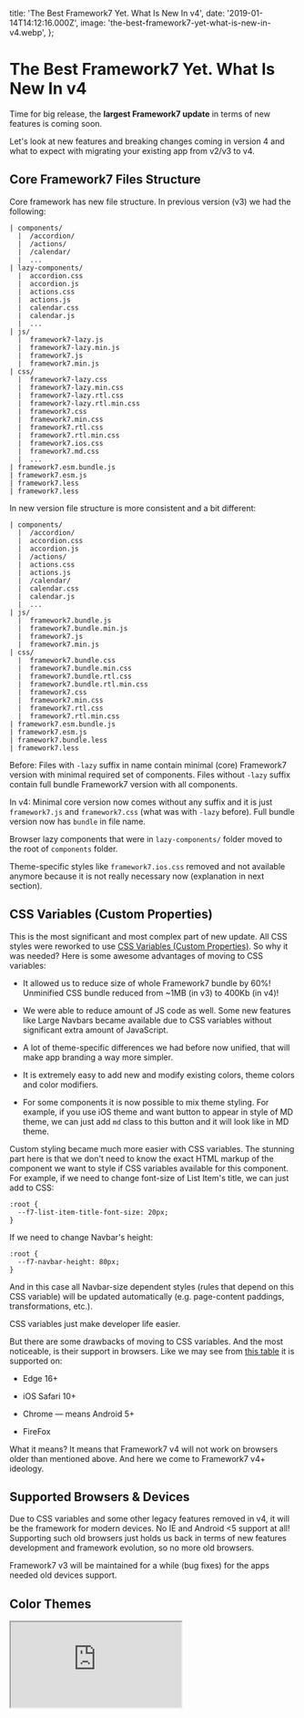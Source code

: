  title: 'The Best Framework7 Yet. What Is New In v4',
  date: '2019-01-14T14:12:16.000Z',
  image: 'the-best-framework7-yet-what-is-new-in-v4.webp',
};

# The Best Framework7 Yet. What Is New In v4

Time for big release, the **largest Framework7 update** in terms of new features is coming soon.

Let's look at new features and breaking changes coming in version 4 and what to expect with migrating your existing app from v2/v3 to v4.

## Core Framework7 Files Structure

Core framework has new file structure. In previous version (v3) we had the following:

```
| components/
  |  /accordion/
  |  /actions/
  |  /calendar/
  |  ...
| lazy-components/
  |  accordion.css
  |  accordion.js
  |  actions.css
  |  actions.js
  |  calendar.css
  |  calendar.js
  |  ...
| js/
  |  framework7-lazy.js
  |  framework7-lazy.min.js
  |  framework7.js
  |  framework7.min.js
| css/
  |  framework7-lazy.css
  |  framework7-lazy.min.css
  |  framework7-lazy.rtl.css
  |  framework7-lazy.rtl.min.css
  |  framework7.css
  |  framework7.min.css
  |  framework7.rtl.css
  |  framework7.rtl.min.css
  |  framework7.ios.css
  |  framework7.md.css
  |  ...
| framework7.esm.bundle.js
| framework7.esm.js
| framework7.less
| framework7.less
```

In new version file structure is more consistent and a bit different:

```
| components/
  |  /accordion/
  |  accordion.css
  |  accordion.js
  |  /actions/
  |  actions.css
  |  actions.js
  |  /calendar/
  |  calendar.css
  |  calendar.js
  |  ...
| js/
  |  framework7.bundle.js
  |  framework7.bundle.min.js
  |  framework7.js
  |  framework7.min.js
| css/
  |  framework7.bundle.css
  |  framework7.bundle.min.css
  |  framework7.bundle.rtl.css
  |  framework7.bundle.rtl.min.css
  |  framework7.css
  |  framework7.min.css
  |  framework7.rtl.css
  |  framework7.rtl.min.css
| framework7.esm.bundle.js
| framework7.esm.js
| framework7.bundle.less
| framework7.less
```

Before: Files with `-lazy` suffix in name contain minimal (core) Framework7 version with minimal required set of components. Files without `-lazy` suffix contain full bundle Framework7 version with all components.

In v4: Minimal core version now comes without any suffix and it is just `framework7.js` and `framework7.css` (what was with `-lazy` before). Full bundle version now has `bundle` in file name.

Browser lazy components that were in `lazy-components/` folder moved to the root of `components` folder.

Theme-specific styles like `framework7.ios.css` removed and not available anymore because it is not really necessary now (explanation in next section).

## CSS Variables (Custom Properties)

This is the most significant and most complex part of new update. All CSS styles were reworked to use [CSS Variables (Custom Properties)](https://developer.mozilla.org/docs/Web/CSS/Using_CSS_variables). So why it was needed? Here is some awesome advantages of moving to CSS variables:

- It allowed us to reduce size of whole Framework7 bundle by 60%! Unminified CSS bundle reduced from ~1MB (in v3) to 400Kb (in v4)!

- We were able to reduce amount of JS code as well. Some new features like Large Navbars became available due to CSS variables without significant extra amount of JavaScript.

- A lot of theme-specific differences we had before now unified, that will make app branding a way more simpler.

- It is extremely easy to add new and modify existing colors, theme colors and color modifiers.

- For some components it is now possible to mix theme styling. For example, if you use iOS theme and want button to appear in style of MD theme, we can just add `md` class to this button and it will look like in MD theme.

Custom styling became much more easier with CSS variables. The stunning part here is that we don't need to know the exact HTML markup of the component we want to style if CSS variables available for this component. For example, if we need to change font-size of List Item's title, we can just add to CSS:

```
:root {
  --f7-list-item-title-font-size: 20px;
}
```

If we need to change Navbar's height:

```
:root {
  --f7-navbar-height: 80px;
}
```

And in this case all Navbar-size dependent styles (rules that depend on this CSS variable) will be updated automatically (e.g. page-content paddings, transformations, etc.).

CSS variables just make developer life easier.

But there are some drawbacks of moving to CSS variables. And the most noticeable, is their support in browsers. Like we may see from [this table](https://caniuse.com/#feat=css-variables) it is supported on:

- Edge 16+

- iOS Safari 10+

- Chrome — means Android 5+

- FireFox

What it means? It means that Framework7 v4 will not work on browsers older than mentioned above. And here we come to Framework7 v4+ ideology.

## Supported Browsers & Devices

Due to CSS variables and some other legacy features removed in v4, it will be the framework for modern devices. No IE and Android &lt;5 support at all! Supporting such old browsers just holds us back in terms of new features development and framework evolution, so no more old browsers.

Framework7 v3 will be maintained for a while (bug fixes) for the apps needed old devices support.

## Color Themes

<iframe
  loading="lazy"
  src="https://cdn.embedly.com/widgets/media.html?type=text%2Fhtml&amp;key=a19fcc184b9711e1b4764040d3dc5c07&amp;schema=twitter&amp;url=https%3A//twitter.com/framework7io/status/1058797173817643010&amp;image=https%3A//i.embed.ly/1/image%3Furl%3Dhttps%253A%252F%252Fpbs.twimg.com%252Fext_tw_video_thumb%252F1058797052493213698%252Fpu%252Fimg%252F2-D9dI16_1VPsTZe.jpg%26key%3Da19fcc184b9711e1b4764040d3dc5c07"
/>

Working with color themes in v4 is like a breath of fresh air. Now if you need to change default color theme, you just need to specify few CSS variables instead of modifying/overwriting all default color references in whole CSS file. We need 4 CSS variables:

- `--f7-theme-color` — HEX value of theme color.

- `--f7-theme-color-shade` — 8% darken theme color. Required, for example, for pressed buttons state.

- `--f7-theme-color-tint` — 8% lighten theme color. Required, for example, for pressed buttons state.

- `--f7-theme-color-rgb` — RGB value of theme color. Required for semitransparent elements.

For example, if our brand color is `#f00` (red) we just need to add following variables to our CSS:

```
:root {
  --f7-theme-color: #f00;
  --f7-theme-color-shade: #d60000;
  --f7-theme-color-tint: #ff2929;
  --f7-theme-color-rgb: 255, 0, 0;
}
```

That is all we need to create custom color theme!💥

There is also new `colorThemeCSSProperties` util that can generate required CSS variables:

```
/* Generate CSS variables for red theme color */
```

```
app.utils.colorThemeCSSProperties('#f00');
```

It will return the following object:

```
{
  "--f7-theme-color": "#f00",
  "--f7-theme-color-rgb": "255, 0, 0",
  "--f7-theme-color-shade": "#d60000",
  "--f7-theme-color-tint": "#ff2929"
}
```

## Unified Navigation Bars

There is also unification in navigation bars (Navbars, Toolbars, Subnavbar, etc.) appearance. In v3 their color scheme is different for iOS and MD themes. This brings complications and a bunch of extra styles when we need to bring custom branding.

In v3 they look like on the following picture:

![Navigation Bars in v3](/images/the-best-framework7-yet-what-is-new-in-v4-0.png)_Navigation Bars in v3_

In v4 we unified color scheme for navigation bars in iOS and MD themes to the following:

![Navigation Bars in v4](/images/the-best-framework7-yet-what-is-new-in-v4-1.png)_Navigation Bars in v4_

With such scheme it is much easier to bring your custom branding for navigation bars.

Also Navbar with centered title (and with its dynamically calculated position) is also available in MD theme now.

![Centered Navbar Title in iOS & MD Themes](/images/the-best-framework7-yet-what-is-new-in-v4-2.png)_Centered Navbar Title in iOS & MD Themes_

## Unified Toolbars Position

Before v4 we had the following restrictions for Toolbar position:

- in iOS theme, Toolbar is always on the bottom

- in MD theme, Toolbar by default is on the top, and can be positioned on bottom with extra `toolbar-bottom-md` class.

Now such restriction is gone and in both themes Toolbar / Tabbar can be positioned on top or on bottom. But now it is always required to add position-specific class to each Toolbar/Tabbar:

- `toolbar-top` to place Toolbar on top of view/page

- `toolbar-bottom` to place Toolbar on bottom of view/page

Again, it also should help to keep your custom styles/branding in consistence across iOS and MD themes.

So even on iOS, Toolbar can be easily positioned on top:

![Top Tabbar in v4 iOS theme](/images/the-best-framework7-yet-what-is-new-in-v4-3.png)_Top Tabbar in v4 iOS theme_

## Unified & Reworked Buttons

With the arrival of CSS variables, Buttons now also support all modifiers for both iOS and MD themes. For example, "raised" button now supported by iOS theme and "outline" button supported by MD theme.

Also "button-big" has been renamed to "button-large".

![](/images/the-best-framework7-yet-what-is-new-in-v4-4.png)

## Unified Messages Colors

Messages component now has similar color scheme for both iOS & MD themes:

![Messages color scheme in v4](/images/the-best-framework7-yet-what-is-new-in-v4-5.png)_Messages color scheme in v4_

## Navbar Goes Large

This is one of the most requested features in Framework7. And now it is available in v4 for both iOS and MD themes.

<iframe
  loading="lazy"
  src="https://cdn.embedly.com/widgets/media.html?type=text%2Fhtml&amp;key=a19fcc184b9711e1b4764040d3dc5c07&amp;schema=twitter&amp;url=https%3A//twitter.com/framework7io/status/1065242615531139073&amp;image=https%3A//i.embed.ly/1/image%3Furl%3Dhttps%253A%252F%252Fpbs.twimg.com%252Fext_tw_video_thumb%252F1065242482714263552%252Fpu%252Fimg%252FQ-qpULu3Cg1Ndx0R.jpg%26key%3Da19fcc184b9711e1b4764040d3dc5c07"
/>

HTML markup for large navbar is pretty simple:

```
<div class="navbar">
  <div class="navbar-inner">
    <div class="left">...</div>
```

```
    <!-- Usual title -->
    <div class="title">My App</div>
```

```
    <div class="right">...</div>
```

```
    <!-- New large title (text can be different) -->
    <div class="title-large">
      <div class="title-large-text">My App</div>
    </div>
  </div>
</div>
```

For Framework7 Vue/React components it is even more simpler:

```
<f7-navbar title="My App" large />
```

```
<Navbar title="My App" large />
```

## Expandable Cards

This was a real challenge to implement but here we goes. Meet all new expandable cards (aka AppStore cards) coming in v4:

<iframe
  loading="lazy"
  src="https://cdn.embedly.com/widgets/media.html?type=text%2Fhtml&amp;key=a19fcc184b9711e1b4764040d3dc5c07&amp;schema=twitter&amp;url=https%3A//twitter.com/framework7io/status/1067059506549534720&amp;image=https%3A//i.embed.ly/1/image%3Furl%3Dhttps%253A%252F%252Fpbs.twimg.com%252Fext_tw_video_thumb%252F1067059338324467714%252Fpu%252Fimg%252F8Smn2fvf3MmUfZ0G.jpg%26key%3Da19fcc184b9711e1b4764040d3dc5c07"
/>

And their API is pretty simple. Just extra `card-expandable` class on card element. But sometimes, to look correctly and feel native, expandable card content may require additional tweaks. But in general it is just:

```
<!-- expandable card -->
<div class="card card-expandable">
  <div class="card-content">
    ... any HTML content here ...
  </div>
</div>
```

## Large Block Titles

Block titles extended to be in medium and large sizes to improve out-of-the-box typography:

![](/images/the-best-framework7-yet-what-is-new-in-v4-6.png)

It is just extra `block-title-large` or `block-title-medium` class on any block title to make it large or medium size.

## Pull To Refresh From Bottom

In addition to usual pull to refresh, v4 also supports pull to refresh from bottom:

![](/images/the-best-framework7-yet-what-is-new-in-v4-7.gif)

## Menu — New UI Component

The idea and request for this component came from our Patrons 🙌

Menu component not so often seen in mobile apps. But it is proven to be extremely helpful when you need controls on top of the map, images, some text/code editor, etc.

![](/images/the-best-framework7-yet-what-is-new-in-v4-8.gif)

## Skeleton — New UI Component

Perhaps you have already heard of such concept: UI Skeletons, Skeleton Screens, Skeleton Elements, or even Ghost Elements?

Skeleton elements are basically "gray box" representations of UI that will be available soon. They are designed to improve perceived performance.

![](/images/the-best-framework7-yet-what-is-new-in-v4-9.gif)

Framework7 comes with two Skeleton patterns:

- `skeleton-block`. It is just a usual block element with gray background color, that can be in any required size

- `skeleton-text`. It is more interesting thing. Framework7 comes with special built-in Skeleton font, that renders every character as small gray rectangle. When we apply `skeleton-text` class to any element, it converts text to gray blocks/lines. Advantage over `skeleton-block` is that such "skeleton text" can be fully responsive and it is size will reflect actual text size.

Skeleton elements also support three animation effects: Fade, Blink and Pulse.

## Range Slider Goes Vertical

Range Slider in v4 is also a bit reworked and improved. Now it supports scale, and vertical directions:

![](/images/the-best-framework7-yet-what-is-new-in-v4-10.png)

## Core Icons Font

Here is one more improvement related to Framework7 core icons, e.g. "back" icon, Searchbar "search" icon, and others. Before v4 they were implemented as inline (data-url) SVG images in main CSS bundle. It is pretty convenient, but brings difficulties when we need to change color of such icons — we need to redefine it with another inline SVG image with required color.

In v4 all core icons are reworked to built-in core icons font with ligatures. It allowed to save extra KB's of size and no more difficulties to change their color. Now to change such icon color we can use CSS's `color` rule.

## Service Workers — New Module

This new module is a large step towards Progressive Web Apps development with Framework7. Right now it only allows to simplify the process of service workers registration but will have a lot more functionality soon.

For example to register service worker, we can just specify it in app parameters:

```
var app = new Framework7({
  // ...
  serviceWorker: {
    path: 'path/to/service-worker.js',
    scope: '/',
  },
});
```

Or with API after app initialization:

```
app.serviceWorker.register('path/to/service-worker.js', '/')
  .then((registration) => {
    console.log('Service worker registered');
  })
```

With this module it will be super easy to work with service workers.

## Request Promisified

Built-in Request library to work with XHR requests can work as Promises now.

- `app.request.promise(...)` — same as `app.request()` but returns Promise that will be resolved with response data

- `app.request.promise.get(...)` — same as `app.request.get(...)` but returns Promise that will be resolved with response data

- `app.request.promise.post(...)` — same as `app.request.post(...)` but returns Promise that will be resolved with response data

- `app.request.promise.json(...)` — same as `app.request.json(...)` but returns Promise that will be resolved with response data

- `app.request.promise.postJSON(...)` — same as `app.request.postJSON(...)` but returns Promise that will be resolved with response data

And the usage is:

```
app.request.promise.get('./something.html')
  .then((data) => {
    // Handle response
    console.log(data);
  })
  .catch((err) => {
    // Error happened
    console.log(err);
  });
```

Or with async/await:

```
const content = await app.request.promise.get('./something.html');
```

```
// Handle content
console.log(content)
```

## Fastclicks Disabled

Fast clicks is a built-in library that removes 300ms delay from links and form elements in mobile browser while you click them. It was implemented and enabled since very first Framework7 release and this is one of the features that makes app developed with Framework7 feel native.

But much time has passed since then. And modern browsers are smart enough to eliminate that click delay when certain conditions met like correct `<meta name="viewport">` meta tag. So in v4 it is now disabled by default to avoid unnecessary issues, especially with 3rd party libraries. And it must be enabled if you target older devices, like iOS < 10.

## Touch Ripple in iOS Theme

Why not? Touch ripple effect that was MD-theme exclusive now can be enabled for iOS theme too with `app.touch.iosTouchRipple = true` parameter.

![Touch Ripple effect in v4 iOS theme](/images/the-best-framework7-yet-what-is-new-in-v4-11.gif)_Touch Ripple effect in v4 iOS theme_

## Events Bus

As you may aware Framework7 has pretty flexible events system/model. Each instance of Framework7's class (_like main `Framework7()` class or any class-based component like `app.calendar.create()`_) has methods to emit and handle events (`emit`, `on`, `once`, `off`).

Such model is also very useful to create custom events for communication between app components.

So in v4 there is a new helper class that is designed to be used like event bus only and not to flood main app instance.

```
const myEvents = new Framework7.Events();
```

```
// handle event
myEvents.on('some-event', () => {
  // do something when 'some-event' fired
})
```

```
// emit event
myEvents.emit('some-event');
```

```
// another event bus
const notificationEvents = new Framework7.Events();
```

```
notificationEvents.on('notificationReceived', (notification) => {
  // do something
})
```

```
// somewhere in the app
notificationEvents.emit('notificationReceived', {
  title: 'New message',
  from: 'John Doe',
});
```

## Framework7 Icons V2

You may aware that we recently released [Framework7 Icons v2](https://blog.framework7.io/framework7-icons-v2-1bb74ef5055a) — free, amazing and huge set of hand-crafted iOS icons specially designed for Framework7.

And in [this blog post](https://blog.framework7.io/framework7-icons-v2-1bb74ef5055a) we wrote that they have different design sizes, so their usage in Framework7 v1–v3 may required additional tweaks.

Framework7 v4 is designed to be used with new F7 icons so they will perfectly fit here.

## Framework7 React & Vue Changes

Of course all new features written above like large navbars, toolbar positions, unified buttons, expandable cards will be available here with new props on related components. And there are new Vue/React components for new UI components like Menu and Skeleton.

But there is also breaking changes here. `f7-label` / `Label` component has been removed. It was used together with `f7-input` / `Input` component to create inputs in List View. Now instead of that components, we need use new `f7-list-input` / `ListInput` that was recently introduced in latest versions of Framework7 v3.

So if you have something like this (for example in Vue):

```
<f7-list-item>
  <f7-label>Name</f7-label>
  <f7-input
    type="text"
    :value="userName"
    placeholder="Your name"
    [@input](http://twitter.com/input)="updateUserName"
  />
</f7-list-item>
```

It needs to be changed to new single component:

```
<f7-list-input
  label="Name"
  type="text"
  :value="userName"
  placeholder="Your name"
  [@input](http://twitter.com/input)="updateUserName"
/>
```

## Framework7 CLI v2

First version of Framework7 CLI was released a while ago and due to lack of its features and usefulness it wasn't maintained and mentioned anywhere.

But now everything changes. With Framework7 v4 release we introduce totally new Framework7 CLI which is an extremely powerful tool to start Framework7 app development. And with Framework7 v4 it will be the most recommended way for setting up new Framework7 project.

Instead of maintaining different variations of official templates (_Core/Vue/React _ Single View/Tabs/Split View _ Web/Cordova/PWA_) it is easier to have one tool that combines all variations.

So new Framework7 CLI allows:

- to select template: Single View, Tabs, Split View

- to choose framework: F7 Core, F7 Vue, F7 React

- to choose target: Web app, PWA, or Cordova, or mix of them

- to specify custom color theme from the start

- to choose bundler: No bundler, Webpack or Rollup (coming later)

- to generate required icons and splash screen

And the usage is very simple. First, we need to install F7 CLI (in beta now) and Cordova:

```
$ npm i framework7-cli@beta cordova -g
```

And to run the following command in the directory where you want to create app:

```
$ framework7 create
```

Program will prompt for a few questions about framework and template you want to start with:

![](/images/the-best-framework7-yet-what-is-new-in-v4-12.png)

![](/images/the-best-framework7-yet-what-is-new-in-v4-13.png)

![](/images/the-best-framework7-yet-what-is-new-in-v4-14.png)

And it also comes with UI. We can run the following command instead to launch UI to create the project:

```
$ framework7 create --ui
```

And the following web app will be opened:

![](/images/the-best-framework7-yet-what-is-new-in-v4-15.png)

## When?

Final and stable 4.0.0 release is going to happen in the end of January — beginning of February, 2019 🎉

But you can already try the beta version which can be considered as production ready.

For already created v2/v3 app, you can upgrade by downloading beta release at [GitHub releases page](https://github.com/framework7io/framework7/releases) or via NPM:

- `npm i framework7@beta` — for core framework v4

- `npm i framework7-react@beta` — for Framework7-React v4

- `npm i framework7-vue@beta` — for Framework7-Vue v4

For the new app it is highly recommended to start with all new Framework7 CLI:

```
$ npm i framework7-cli@beta cordova -g
$ framework7 create --ui
```

## P.S.

If you love Framework7, you can support project by donating or pledging on Patreon: [https://www.patreon.com/framework7](https://www.patreon.com/framework7) or by purchasing a nice branded t-shirt at [Framework7 Shop](https://teespring.com/stores/framework7)

  <PostLayout meta={meta}>{children}</PostLayout>
);
